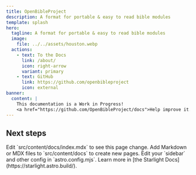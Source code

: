 ```yaml
---
title: OpenBibleProject
description: A format for portable & easy to read bible modules
template: splash
hero:
  tagline: A format for portable & easy to read bible modules
  image:
    file: ../../assets/houston.webp
  actions:
    - text: To the Docs
      link: /about/
      icon: right-arrow
      variant: primary
    - text: GitHub
      link: https://github.com/openbibleproject
      icon: external
banner:
  content: |
    This documentation is a Work in Progress!
    <a href="https://github.com/OpenBibleProject/docs">Help improve it.</a>
---
```



## Next steps

<CardGrid stagger>
	<Card title="Update content" icon="pencil">
		Edit `src/content/docs/index.mdx` to see this page change.
	</Card>
	<Card title="Add new content" icon="add-document">
		Add Markdown or MDX files to `src/content/docs` to create new pages.
	</Card>
	<Card title="Configure your site" icon="setting">
		Edit your `sidebar` and other config in `astro.config.mjs`.
	</Card>
	<Card title="Read the docs" icon="open-book">
		Learn more in [the Starlight Docs](https://starlight.astro.build/).
	</Card>
</CardGrid>

<ThanksBadges />
